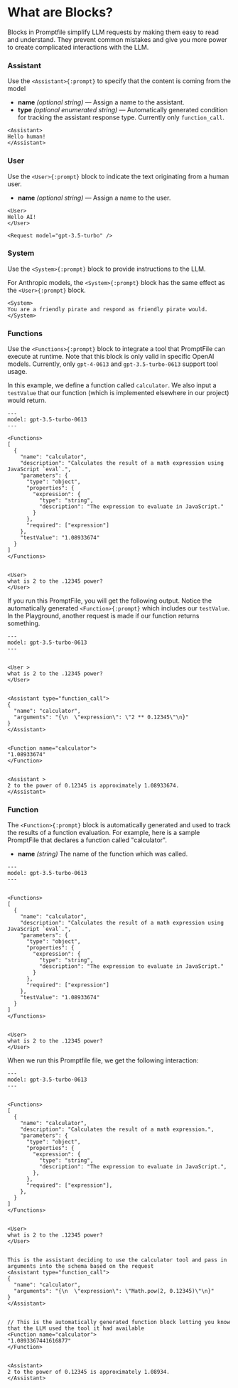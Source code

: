
# What are Blocks?

Blocks in Promptfile simplify LLM requests by making them easy to read and understand. They prevent common mistakes and give you more power to create complicated interactions with the LLM.

### Assistant
Use the `<Assistant>{:prompt}` to specify that the content is coming from the model

 - **name** <i>(optional string) </i>— Assign a name to the assistant.
 - **type** <i>(optional enumerated string)</i> — Automatically generated condition for tracking the assistant response type. Currently only `function_call`.

```prompt copy filename="assistantBlock_example.prompt"
<Assistant>
Hello human!
</Assistant>
```


### User

Use the `<User>{:prompt}` block to indicate the text originating from a human user.

 - **name** <i>(optional string)  </i> — Assign a name to the user.

```prompt copy filename="user_example.prompt"
<User>
Hello AI!
</User>

<Request model="gpt-3.5-turbo" />
```
### System

Use the `<System>{:prompt}` block to provide instructions to the LLM.

For Anthropic models, the `<System>{:prompt}` block has the same effect as the `<User>{:prompt}` block.


```prompt copy filename="system_example.prompt"
<System>
You are a friendly pirate and respond as friendly pirate would.
</System>
```


### Functions

Use the `<Functions>{:prompt}` block to integrate a tool that PromptFile can execute at runtime. Note that this block is only valid in specific OpenAI models. Currently, only `gpt-4-0613` and `gpt-3.5-turbo-0613` support tool usage.

In this example, we define a function called `calculator`. We also input a `testValue` that our function (which is implemented elsewhere in our project) would return.


```prompt copy filename="functions.prompt"
---
model: gpt-3.5-turbo-0613
---

<Functions>
[
  {
    "name": "calculator",
    "description": "Calculates the result of a math expression using JavaScript `eval`.",
    "parameters": {
      "type": "object",
      "properties": {
        "expression": {
          "type": "string",
          "description": "The expression to evaluate in JavaScript."
        }
      },
      "required": ["expression"]
    },
    "testValue": "1.08933674"
  }
]
</Functions>


<User>
what is 2 to the .12345 power?
</User>
```

If you run this PromptFile, you will get the following output. Notice the automatically generated `<Function>{:prompt}` which includes our `testValue`. In the Playground, another request is made if our function returns something.

```prompt
---
model: gpt-3.5-turbo-0613
---


<User >
what is 2 to the .12345 power?
</User>


<Assistant type="function_call">
{
  "name": "calculator",
  "arguments": "{\n  \"expression\": \"2 ** 0.12345\"\n}"
}
</Assistant>


<Function name="calculator">
"1.08933674"
</Function>


<Assistant >
2 to the power of 0.12345 is approximately 1.08933674.
</Assistant>
```

### Function

The `<Function>{:prompt}` block is automatically generated and used to track the results of a function evaluation. For example, here is a sample PromptFile that declares a function called "calculator".

 - **name** <i>(string)</i> The name of the function which was called.

```prompt copy filename="function_example.prompt"
---
model: gpt-3.5-turbo-0613
---


<Functions>
[
  {
    "name": "calculator",
    "description": "Calculates the result of a math expression using JavaScript `eval`.",
    "parameters": {
      "type": "object",
      "properties": {
        "expression": {
          "type": "string",
          "description": "The expression to evaluate in JavaScript."
        }
      },
      "required": ["expression"]
    },
    "testValue": "1.08933674"
  }
]
</Functions>


<User>
what is 2 to the .12345 power?
</User>
```


When we run this Promptfile file, we get the following interaction:

```prompt
---
model: gpt-3.5-turbo-0613
---


<Functions>
[
  {
    "name": "calculator",
    "description": "Calculates the result of a math expression.",
    "parameters": {
      "type": "object",
      "properties": {
        "expression": {
          "type": "string",
          "description": "The expression to evaluate in JavaScript.",
        },
      },
      "required": ["expression"],
    },
  }
]
</Functions>


<User>
what is 2 to the .12345 power?
</User>


This is the assistant deciding to use the calculator tool and pass in arguments into the schema based on the request
<Assistant type="function_call">
{
  "name": "calculator",
  "arguments": "{\n  \"expression\": \"Math.pow(2, 0.12345)\"\n}"
}
</Assistant>


// This is the automatically generated function block letting you know that the LLM used the tool it had available
<Function name="calculator">
"1.0893367441616877"
</Function>


<Assistant>
2 to the power of 0.12345 is approximately 1.08934.
</Assistant>
```